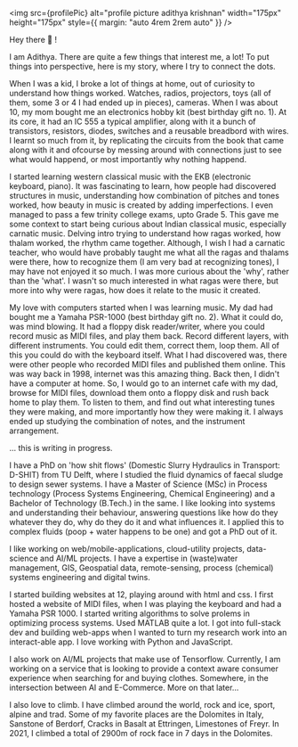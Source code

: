 
<img
    src={profilePic}
    alt="profile picture adithya krishnan"
    width="175px"
    height="175px"
    style={{ margin: "auto 4rem 2rem auto" }}
/>

Hey there 👋 !

I am Adithya. There are quite a few things that interest me, a lot! To put things into perspective, here is my story, where I try to connect the dots.

<LifeMap />

When I was a kid, I broke a lot of things at home, out of curiosity to understand how things worked. Watches, radios, projectors, toys (all of them, some 3 or 4 I had ended up in pieces), cameras. When I was about 10, my mom bought me an electronics hobby kit (best birthday gift no. 1). At its core, it had an IC 555 a typical amplifier, along with it a bunch of transistors, resistors, diodes, switches and a reusable breadbord with wires. I learnt so much from it, by replicating the circuits from the book that came along with it and ofcourse by messing around with connections just to see what would happend, or most importantly why nothing happend.

I started learning western classical music with the EKB (electronic keyboard, piano). It was fascinating to learn, how people had discovered structures in music, understanding how combination of pitches and tones worked, how beauty in music is created by adding imperfections. I even managed to pass a few trinity college exams, upto Grade 5. This gave me some context to start being curious about Indian classical music, especially carnatic music. Delving intro trying to understand how ragas worked, how thalam worked, the rhythm came together. Although, I wish I had a carnatic teacher, who would have probably taught me what all the ragas and thalams were there, how to recognize them (I am very bad at recognizing tones), I may have not enjoyed it so much. I was more curious about the 'why', rather than the 'what'. I wasn't so much interested in what ragas were there, but more into why were ragas, how does it relate to the music it created.

My love with computers started when I was learning music. My dad had bought me a Yamaha PSR-1000 (best birthday gift no. 2). What it could do, was mind blowing. It had a floppy disk reader/writer, where you could record music as MIDI files, and play them back. Record different layers, with different instruments. You could edit them, correct them, loop them. All of this you could do with the keyboard itself. What I had discovered was, there were other people who recorded MIDI files and published them online. This was way back in 1998, internet was this amazing thing. Back then, I didn't have a computer at home. So, I would go to an internet cafe with my dad, browse for MIDI files, download them onto a floppy disk and rush back home to play them. To listen to them, and find out what interesting tunes they were making, and more importantly how they were making it. I always ended up studying the combination of notes, and the instrument arrangement.

... this is writing in progress.

I have a PhD on 'how shit flows' (Domestic Slurry Hydraulics in Transport: D-SHIT) from TU Delft, where I studied the fluid dynamics of faecal sludge to design sewer systems. I have a Master of Science (MSc) in Process technology (Process Systems Engineering, Chemical Engineering) and a Bachelor of Technology (B.Tech.) in the same. I like looking into systems and understanding their behaviour, answering questions like how do they whatever they do, why do they do it and what influences it. I applied this to complex fluids (poop + water happens to be one) and got a PhD out of it.

I like working on web/mobile-applications, cloud-utility projects, data-science and AI/ML projects. I have a expertise in (waste)water management, GIS, Geospatial data, remote-sensing, process (chemical) systems engineering and digital twins.

I started building websites at 12, playing around with html and css. I first hosted a website of MIDI files, when I was playing the keyboard and had a Yamaha PSR 1000. I started writing algorithms to solve prolems in optimizing process systems. Used MATLAB quite a lot. I got into full-stack dev and building web-apps when I wanted to turn my research work into an interact-able app. I love working with Python and JavaScript.

I also work on AI/ML projects that make use of Tensorflow. Currently, I am working on a service that is looking to provide a context aware consumer experience when searching for and buying clothes. Somewhere, in the intersection between AI and E-Commerce. More on that later...

I also love to climb. I have climbed around the world, rock and ice, sport, alpine and trad. Some of my favorite places are the Dolomites in Italy, Sanstone of Berdorf, Cracks in Basalt at Ettringen, Limestones of Freyr. In 2021, I climbed a total of 2900m of rock face in 7 days in the Dolomites.

